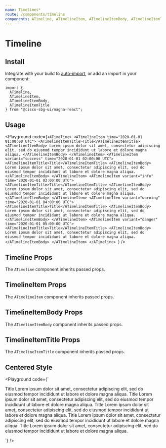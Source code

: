 ```yaml
---
name: Timelines*
route: /components/timeline
components: ATimeline, ATimelineItem, ATimelineItemBody, ATimelineItemTitle
---
```


# Timeline

## Install

Integrate with your build to [auto-import](/#integrating), or add an import in your component:

```
import {
  ATimeline,
  ATimelineItem,
  ATimelineItemBody,
  ATimelineItemTitle
} from "@cisco-sbg-ui/magna-react";
```

## Usage

<Playground
  code={`<ATimeline>
  <ATimelineItem time="2020-01-01 01:00:00 UTC">
    <ATimelineItemTitle>Title</ATimelineItemTitle>
    <ATimelineItemBody>
      Lorem ipsum dolor sit amet, consectetur adipiscing elit, sed do
      eiusmod tempor incididunt ut labore et dolore magna aliqua.
    </ATimelineItemBody>
  </ATimelineItem>
  <ATimelineItem variant="success" time="2020-01-01 02:00:00 UTC">
    <ATimelineItemTitle>Title</ATimelineItemTitle>
    <ATimelineItemBody>
      Lorem ipsum dolor sit amet, consectetur adipiscing elit, sed do
      eiusmod tempor incididunt ut labore et dolore magna aliqua.
    </ATimelineItemBody>
  </ATimelineItem>
  <ATimelineItem variant="info" time="2020-01-01 03:00:00 UTC">
    <ATimelineItemTitle>Title</ATimelineItemTitle>
    <ATimelineItemBody>
      Lorem ipsum dolor sit amet, consectetur adipiscing elit, sed do
      eiusmod tempor incididunt ut labore et dolore magna aliqua.
    </ATimelineItemBody>
  </ATimelineItem>
  <ATimelineItem variant="warning" time="2020-01-01 04:00:00 UTC">
    <ATimelineItemTitle>Title</ATimelineItemTitle>
    <ATimelineItemBody>
      Lorem ipsum dolor sit amet, consectetur adipiscing elit, sed do
      eiusmod tempor incididunt ut labore et dolore magna aliqua.
    </ATimelineItemBody>
  </ATimelineItem>
  <ATimelineItem variant="danger" time="2020-01-01 05:00:00 UTC">
    <ATimelineItemTitle>Title</ATimelineItemTitle>
    <ATimelineItemBody>
      Lorem ipsum dolor sit amet, consectetur adipiscing elit, sed do
      eiusmod tempor incididunt ut labore et dolore magna aliqua.
    </ATimelineItemBody>
  </ATimelineItem>
</ATimeline>
`}
/>

## Timeline Props

The `ATimeline` component inherits passed props.

<Props of="ATimeline" />

## TimelineItem Props

The `ATimelineItem` component inherits passed props.

<Props of="ATimelineItem" />

## TimelineItemBody Props

The `ATimelineItemBody` component inherits passed props.

<Props of="ATimelineItemBody" />

## TimelineItemTitle Props

The `ATimelineItemTitle` component inherits passed props.

<Props of="ATimelineItemTitle" />

## Centered Style

<Playground
  code={`<div className="mb-1">
  <ATimeline centered>
    <ATimelineItem time="2020-01-01 01:00:00 UTC">
      <ATimelineItemTitle>Title</ATimelineItemTitle>
      <ATimelineItemBody>
        Lorem ipsum dolor sit amet, consectetur adipiscing elit, sed do
        eiusmod tempor incididunt ut labore et dolore magna aliqua.
      </ATimelineItemBody>
    </ATimelineItem>
    <ATimelineItem variant="success" time="2020-01-01 02:00:00 UTC">
      <ATimelineItemTitle>Title</ATimelineItemTitle>
      <ATimelineItemBody>
        Lorem ipsum dolor sit amet, consectetur adipiscing elit, sed do
        eiusmod tempor incididunt ut labore et dolore magna aliqua.
      </ATimelineItemBody>
    </ATimelineItem>
    <ATimelineItem variant="info" time="2020-01-01 03:00:00 UTC">
      <ATimelineItemTitle>Title</ATimelineItemTitle>
      <ATimelineItemBody>
        Lorem ipsum dolor sit amet, consectetur adipiscing elit, sed do
        eiusmod tempor incididunt ut labore et dolore magna aliqua.
      </ATimelineItemBody>
    </ATimelineItem>
    <ATimelineItem variant="warning" time="2020-01-01 04:00:00 UTC">
      <ATimelineItemTitle>Title</ATimelineItemTitle>
      <ATimelineItemBody>
        Lorem ipsum dolor sit amet, consectetur adipiscing elit, sed do
        eiusmod tempor incididunt ut labore et dolore magna aliqua.
      </ATimelineItemBody>
    </ATimelineItem>
    <ATimelineItem variant="danger" time="2020-01-01 05:00:00 UTC">
      <ATimelineItemTitle>Title</ATimelineItemTitle>
      <ATimelineItemBody>
        Lorem ipsum dolor sit amet, consectetur adipiscing elit, sed do
        eiusmod tempor incididunt ut labore et dolore magna aliqua.
      </ATimelineItemBody>
    </ATimelineItem>
  </ATimeline>
</div>
`}
/>
